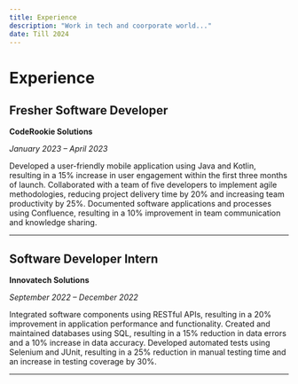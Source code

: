 ```yaml
---
title: Experience
description: "Work in tech and coorporate world..."
date: Till 2024
---
```




# Experience

## Fresher Software Developer

**CodeRookie Solutions**

_January 2023 – April 2023_

Developed a user-friendly mobile application using Java and Kotlin, resulting in a 15% increase in user engagement within the first three months of launch.
Collaborated with a team of five developers to implement agile methodologies, reducing project delivery time by 20% and increasing team productivity by 25%.
Documented software applications and processes using Confluence, resulting in a 10% improvement in team communication and knowledge sharing.



---


## Software Developer Intern

**Innovatech Solutions**

_September 2022 – December 2022_

Integrated software components using RESTful APIs, resulting in a 20% improvement in application performance and functionality.
Created and maintained databases using SQL, resulting in a 15% reduction in data errors and a 10% increase in data accuracy.
Developed automated tests using Selenium and JUnit, resulting in a 25% reduction in manual testing time and an increase in testing coverage by 30%.


---




















